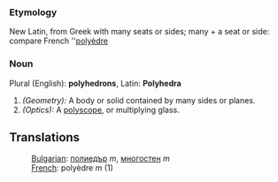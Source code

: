 ===Etymology===
New Latin, from Greek with many seats or sides; many + a seat or side: compare French  ''[[polyèdre]]
===Noun===
Plural (English): '''polyhedrons''', Latin: '''Polyhedra'''
#''(Geometry):'' A body or solid contained by many sides or planes.
#''(Optics):'' A [[polyscope]], or multiplying glass.

==Translations==

:[[Bulgarian]]: [[полиедър]] ''m'', [[многостен]] ''m''
:[[French]]: polyèdre ''m'' (1)